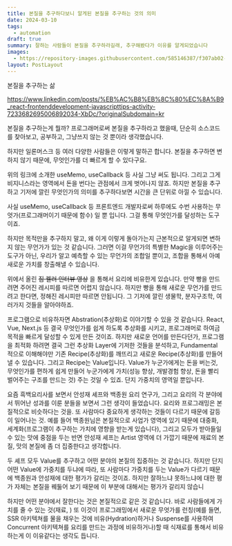 ```yaml
---
title: 본질을 추구하다보니 알게된 본질을 추구하는 것의 의미
date: 2024-03-10
tags:
  - automation
draft: true
summary: 잘하는 사람들이 본질을 추구하라길래, 추구해봤다가 이유를 알게되었습니다
images:
  - https://repository-images.githubusercontent.com/585146387/f307ab02-0c46-439b-84e0-319721662dce
layout: PostLayout
---
```


본질을 추구하는 삶

https://www.linkedin.com/posts/%EB%AC%B8%EB%8C%80%EC%8A%B9_react-frontenddevelopment-javascripttips-activity-7233682695006892034-XbDc/?originalSubdomain=kr



본질을 추구하는게 뭘까?
프로그래머로써 본질을 추구하라고 했을때, 단순히 소스코드를 찾아보고, 공부하고, 그냥쓰지 않는 것 뿐이라 생각했습니다.

하지만 일론머스크 등 여러 다양한 사람들은 이렇게 말하곤 합니다. 본질을 추구하면 변하지 않기 때문에, 무엇인가를 더 빠르게 할 수 있다구요.

위의 링크에 소개한 useMemo, useCallback 등 사실 그냥 써도 됩니다. 그리고 그게 비지니스라는 영역에서 돈을 번다는 관점에서 크게 벗어나지 않죠. 하지만 본질을 추구하고 기저에 깔린 무엇인가의 의미를 추구하다보면
시간을 큰 단위로 아낄 수 있습니다.


사실 useMemo, useCallback 등 프론트엔드 개발자로써 하루에도 수번 사용하는 무엇가(프로그래머이기 때문에 함수) 일 뿐 입니다. 그걸 통해 무엇인가를 달성하는 도구이죠.

하지만 목적만을 추구하지 말고, 왜 이게 이렇게 돌아가는지 근본적으로 알게되면 변하지 않는 무언가가 있는 것 같습니다. 그러면 이걸 무언가의 특별한 Magic을 이루어주는 도구가 아닌, 우리가 알고 예측할 수 있는 무언가의 조합일 뿐이고, 조합을 통해서 아예 새로운 가치를 창출해낼 수 있습니다.

위에서 올린 ~~짐 켈러 인터뷰 영상~~ 을 통해서 요리에 비유한게 있습니다. 만약 빵을 만드려면 주어진 레시피를 따르면 어렵지 않습니다. 하지만 빵을 통해 새로운 무언가를 만드려고 한다면, 정해진 레시피만 따르면 안됩니다.
그 기저에 깔린 생물학, 분자구조학, 여러가지 것들을 알아야하죠.

프로그램으로 비유하자면 Abstration(추상화)로 이야기할 수 있을 것 같습니다. React, Vue, Next.js 등 결국 무엇인가를 쉽게 하도록 추상화를 시키고, 프로그래머로 하여금 목적을 빠르게 달성할 수 있게 만든 것이죠. 하지만 새로운 언어를 만든다던가, 프로그램을 최적화 하려면 결국 그런 추상화 Layer에 기저한 것들을 분석하고, Fundamental 적으로 이해해야만 기존 Recipe(추상화)를 깨뜨리고 새로운 Recipe(추상화)를 만들어낼 수 있습니다. 그리고 Recipe는 Value입니다. Value가 누군가에게는 돈을 버는것, 무엇인가를 편하게 쉽게 만들어 누군가에게 가치(성능 향상, 개발경험 향상, 돈을 빨리 벌어주는 구조를 만드는 것) 주는 것일 수 있죠. 단지 가중치의 영역일 뿐입니다.

요즘 흑백요리사를 보면서 안성재 셰프와 백종원 요리 연구가, 그리고 요리의 각 분야에서 뛰어난 성과를 이룬 분들을 보면서 그런 생각이 들었습니다. 요리와 프로그래밍은 본질적으로 비슷하다는 것을. 또 사람마다 중요하게 생각하는 것들이 다르기 때문에 갈등이 일어나는 것.
예를 들어 백종원님은 본질적으로 사업가 영역에 있기 때문에 대중화, 세계화(프로그램이 추구하는 가치에 영향을 받는게 있습니다), 그리고 모두가 받아들일 수 있는 맛에 중점을 두는 반면
안성재 셰프는 Artist 영역에 더 가깝기 때문에 재료의 본질, 맛의 본질에 좀 더 집중한다고 생각합니다.

두 셰프 모두 Value를 추구하고 어떤 분야의 본질의 집중하는 것 같습니다. 하지만 단지 어떤 Value에 가중치를 두냐에 따라, 또 사람마다 가중치를 두는 Value가 다르기 때문에 백종원과 안성재에 대한 평가가 갈리는 것이죠.
하지만 잘하느냐 못하느냐에 대한 평가 자체는 본질을 꿰둟어 보기 때문에 이 부분에 대해서는 평가가 갈리지 않습니

하지만 어떤 분야에서 잘한다는 것은 본질적으로 같은 것 같습니다. 바로 사람들에게 가치를 줄 수 있는 것(재료, )
또 이것이 프로그래밍에서 새로운 무엇가를 런칭(예를 들면, SSR 아키텍쳐를 물을 채우는 것에 비유(Hydration)하거나 Suspense를 사용하여 Concurrent 아키텍쳐를 요리를 만드는 과정에 비유하거나)할 때 식재료를 통해서 비유하는게 이 이유같다는 생각도 듭니다.